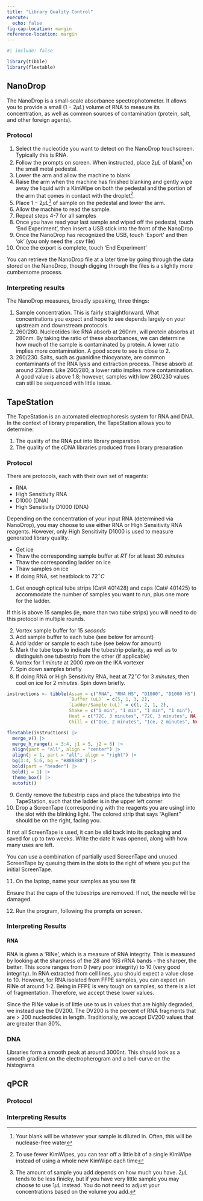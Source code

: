 ```yaml
---
title: "Library Quality Control"
execute: 
  echo: false
fig-cap-location: margin
reference-location: margin
---
```



```r
#| include: false

library(tibble)
library(flextable)
```

## NanoDrop

The NanoDrop is a small-scale absorbance spectrophotometer. It allows you to provide a small $(1-2\mu L)$ volume of RNA to measure its concentration, as well as common sources of contamination (protein, salt, and other foreign agents).

### Protocol

1. Select the nucleotide you want to detect on the NanoDrop touchscreen. Typically this is RNA.
2. Follow the prompts on screen. When instructed, place $2\mu L$ of blank^[Your blank will be whatever your sample is diluted in. Often, this will be nuclease-free water] on the small metal pedestal.
3. Lower the arm and allow the machine to blank
4. Raise the arm when the machine has finished blanking and gently wipe away the liquid with a KimWipe on both the pedestal and the portion of the arm that comes in contact with the droplet^[To use fewer KimWipes, you can tear off a little bit of a single KimWipe instead of using a whole new KimWipe each time].
5. Place $1-2\mu L$^[The amount of sample you add depends on how much you have. $2\mu L$ tends to be less finicky, but if you have very little sample you may choose to use $1\mu L$ instead. You do not need to adjust your concentrations based on the volume you add.] of sample on the pedestal and lower the arm.
6. Allow the machine to read the sample.
7. Repeat steps 4-7 for all samples
8. Once you have read your last sample and wiped off the pedestal, touch 'End Experiment', then insert a USB stick into the front of the NanoDrop
9. Once the NanoDrop has recognized the USB, touch 'Export' and then 'ok' (you only need the .csv file)
10. Once the export is complete, touch 'End Experiment'

:::{.callout-note}
You can retrieve the NanoDrop file at a later time by going through the data stored on the NanoDrop, though digging through the files is a slightly more cumbersome process.
:::


### Interpreting results

The NanoDrop measures, broadly speaking, three things:

1. Sample concentration. This is fairly straightforward. What concentrations you expect and hope to see depends largely on your upstream and downstream protocols.
2. 260/280. Nucleotides like RNA absorb at 260nm, will protein absorbs at 280nm. By taking the ratio of these absorbances, we can determine how much of the sample is contaminated by protein. A lower ratio implies more contamination. A good score to see is close to 2. 
3. 260/230. Salts, such as guanidine thiocyanate, are common contaminants of the RNA lysis and extraction process. These absorb at around 230nm. Like 260/280, a lower ratio implies more contamination. A good value is above 1.8; however, samples with low 260/230 values can still be sequenced with little issue.


## TapeStation

The TapeStation is an automated electrophoresis system for RNA and DNA. In the context of library preparation, the TapeStation allows you to determine:

1. The quality of the RNA put into library preparation
2. The quality of the cDNA libraries produced from library preparation

### Protocol

There are protocols, each with their own set of reagents:

- RNA
- High Sensitivity RNA
- D1000 (DNA)
- High Sensitivity D1000 (DNA)

Depending on the concentration of your input RNA (determined via NanoDrop), you may choose to use either RNA or High Sensitivity RNA reagents. However, only High Sensitivity D1000 is used to measure generated library quality.

:::{.callout-prep .icon}
- Get ice
- Thaw the corresponding sample buffer at $RT$ for at least $30\ minutes$
- Thaw the corresponding ladder on ice
- Thaw samples on ice
- If doing RNA, set heatblock to $72^\circ C$
:::

1. Get enough optical tube strips (Cat# 401428) and caps (Cat# 401425) to accommodate the number of samples you want to run, plus one more for the ladder. 

:::{.callout-note}
If this is above 15 samples (ie, more than two tube strips) you will need to do this protocol in multiple rounds.
:::

2. Vortex sample buffer for $15\ seconds$
3. Add sample buffer to each tube (see below for amount)
4. Add ladder or sample to each tube (see below for amount)
5. Mark the tube tops to indicate the tubestrip polarity, as well as to distinguish one tubestrip from the other (if applicable)
6. Vortex for $1\ minute$ at $2000\ rpm$ on the IKA vortexer
7. Spin down samples briefly
8. If doing RNA or High Sensitivity RNA, heat at $72^\circ C$ for $3\ minutes$, then cool on ice for $2\ minutes$. Spin down briefly.

```r
instructions <- tibble(Assay = c("RNA", "RNA HS", "D1000", "D1000 HS"),
                       `Buffer (uL)` = c(5, 1, 3, 2),
                       `Ladder/Sample (uL)` = c(1, 2, 1, 2),
                       Shake = c("1 min", "1 min", "1 min", "1 min"),
                       Heat = c("72C, 3 minutes", "72C, 3 minutes", NA, NA), 
                       Chill = c("Ice, 2 minutes", "Ice, 2 minutes", NA, NA))

flextable(instructions) |>
  merge_v() |>
  merge_h_range(i = 3:4, j1 = 5, j2 = 6) |>
  align(part = "all", align = "center") |>
  align(j = 1, part = "all", align = "right") |>
  bg(3:4, 5:6, bg = "#888888") |>
  bold(part = "header") |>
  bold(j = 1) |>
  theme_box() |>
  autofit()
```

9. Gently remove the tubestrip caps and place the tubestrips into the TapeStation, such that the ladder is in the upper left corner
10. Drop a ScreenTape (corresponding with the reagents you are using) into the slot with the blinking light. The colored strip that says "Agilent" should be on the right, facing you.

:::{.callout-note}
If not all ScreenTape is used, it can be slid back into its packaging and saved for up to two weeks. Write the date it was opened, along with how many uses are left.

You can use a combination of partially used ScreenTape and unused ScreenTape by queuing them in the slots to the right of where you put the initial ScreenTape.
:::

11. On the laptop, name your samples as you see fit

:::{.callout-warning}
Ensure that the caps of the tubestrips are removed. If not, the needle will be damaged.
:::

12. Run the program, following the prompts on screen.


### Interpreting Results

#### RNA

RNA is given a 'RINe', which is a measure of RNA integrity. This is measured by looking at the sharpness of the 28 and 16S rRNA bands - the sharper, the better. This score ranges from 0 (very poor integrity) to 10 (very good integrity). In RNA extracted from cell lines, you should expect a value close to 10. However, for RNA isolated from FFPE samples, you can expect an RINe of around 1-2. Being in FFPE is very tough on samples, so there is a lot of fragmentation. Therefore, we accept these lower values. 

Since the RINe value is of little use to us in values that are highly degraded, we instead use the DV200. The DV200 is the percent of RNA fragments that are > 200 nucleotides in length. Traditionally, we accept DV200 values that are greater than 30%.


### DNA

Libraries form a smooth peak at around 3000nt. This should look as a smooth gradient on the electropherogram and a bell-curve on the histograms


## qPCR

### Protocol

### Interpreting Results
